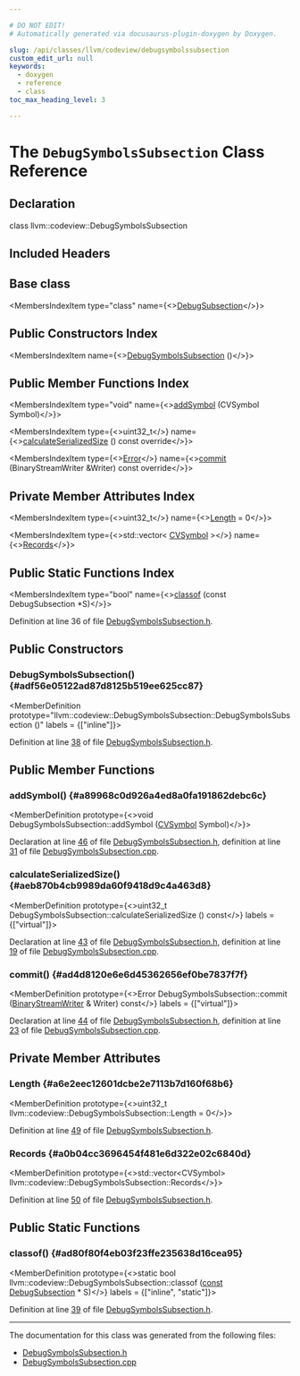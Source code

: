 ```yaml
---

# DO NOT EDIT!
# Automatically generated via docusaurus-plugin-doxygen by Doxygen.

slug: /api/classes/llvm/codeview/debugsymbolssubsection
custom_edit_url: null
keywords:
  - doxygen
  - reference
  - class
toc_max_heading_level: 3

---
```





# The `DebugSymbolsSubsection` Class Reference

<DoxygenPage pluginConfig={pluginConfig}>



## Declaration

<CodeBlock>class llvm::codeview::DebugSymbolsSubsection</CodeBlock>

## Included Headers

<IncludesList>
<IncludesListItem
  filePath="llvm/DebugInfo/CodeView/DebugSymbolsSubsection.h"
  permalink="/docs/api/files/include/include/llvm/include/llvm/debuginfo/include/llvm/debuginfo/codeview/debugsymbolssubsection-h"
  isLocal="true" />
</IncludesList>

## Base class

<MembersIndex>

<MembersIndexItem
  type="class"
  name={<><a href="/docs/api/classes/llvm/codeview/debugsubsection">DebugSubsection</a></>}>
</MembersIndexItem>

</MembersIndex>

## Public Constructors Index

<MembersIndex>

<MembersIndexItem
  name={<><a href="#adf56e05122ad87d8125b519ee625cc87">DebugSymbolsSubsection</a> ()</>}>
</MembersIndexItem>

</MembersIndex>

## Public Member Functions Index

<MembersIndex>

<MembersIndexItem
  type="void"
  name={<><a href="#a89968c0d926a4ed8a0fa191862debc6c">addSymbol</a> (CVSymbol Symbol)</>}>
</MembersIndexItem>

<MembersIndexItem
  type={<>uint32&#95;t</>}
  name={<><a href="#aeb870b4cb9989da60f9418d9c4a463d8">calculateSerializedSize</a> () const override</>}>
</MembersIndexItem>

<MembersIndexItem
  type={<><a href="/docs/api/classes/llvm/error">Error</a></>}
  name={<><a href="#ad4d8120e6e6d45362656ef0be7837f7f">commit</a> (BinaryStreamWriter &amp;Writer) const override</>}>
</MembersIndexItem>

</MembersIndex>

## Private Member Attributes Index

<MembersIndex>

<MembersIndexItem
  type={<>uint32&#95;t</>}
  name={<><a href="#a6e2eec12601dcbe2e7113b7d160f68b6">Length</a> = 0</>}>
</MembersIndexItem>

<MembersIndexItem
  type={<>std::vector&lt; <a href="/docs/api/namespaces/llvm/codeview/#a5cc6234b75e6212142e2a91d34af146f">CVSymbol</a> &gt;</>}
  name={<><a href="#a0b04cc3696454f481e6d322e02c6840d">Records</a></>}>
</MembersIndexItem>

</MembersIndex>

## Public Static Functions Index

<MembersIndex>

<MembersIndexItem
  type="bool"
  name={<><a href="#ad80f80f4eb03f23ffe235638d16cea95">classof</a> (const DebugSubsection &#42;S)</>}>
</MembersIndexItem>

</MembersIndex>


Definition at line 36 of file <a href="/docs/api/files/include/include/llvm/include/llvm/debuginfo/include/llvm/debuginfo/codeview/debugsymbolssubsection-h">DebugSymbolsSubsection.h</a>.

<SectionDefinition>

## Public Constructors

### DebugSymbolsSubsection() {#adf56e05122ad87d8125b519ee625cc87}

<MemberDefinition
  prototype="llvm::codeview::DebugSymbolsSubsection::DebugSymbolsSubsection ()"
  labels = {["inline"]}>

Definition at line <a href="/docs/api/files/include/include/llvm/include/llvm/debuginfo/include/llvm/debuginfo/codeview/debugsymbolssubsection-h/#l00038">38</a> of file <a href="/docs/api/files/include/include/llvm/include/llvm/debuginfo/include/llvm/debuginfo/codeview/debugsymbolssubsection-h">DebugSymbolsSubsection.h</a>.
</MemberDefinition>

</SectionDefinition>

<SectionDefinition>

## Public Member Functions

### addSymbol() {#a89968c0d926a4ed8a0fa191862debc6c}

<MemberDefinition
  prototype={<>void DebugSymbolsSubsection::addSymbol (<a href="/docs/api/namespaces/llvm/codeview/#a5cc6234b75e6212142e2a91d34af146f">CVSymbol</a> Symbol)</>}>

Declaration at line <a href="/docs/api/files/include/include/llvm/include/llvm/debuginfo/include/llvm/debuginfo/codeview/debugsymbolssubsection-h/#l00046">46</a> of file <a href="/docs/api/files/include/include/llvm/include/llvm/debuginfo/include/llvm/debuginfo/codeview/debugsymbolssubsection-h">DebugSymbolsSubsection.h</a>, definition at line <a href="/docs/api/files/lib/lib/debuginfo/lib/debuginfo/codeview/debugsymbolssubsection-cpp/#l00031">31</a> of file <a href="/docs/api/files/lib/lib/debuginfo/lib/debuginfo/codeview/debugsymbolssubsection-cpp">DebugSymbolsSubsection.cpp</a>.
</MemberDefinition>

### calculateSerializedSize() {#aeb870b4cb9989da60f9418d9c4a463d8}

<MemberDefinition
  prototype={<>uint32&#95;t DebugSymbolsSubsection::calculateSerializedSize () const</>}
  labels = {["virtual"]}>

Declaration at line <a href="/docs/api/files/include/include/llvm/include/llvm/debuginfo/include/llvm/debuginfo/codeview/debugsymbolssubsection-h/#l00043">43</a> of file <a href="/docs/api/files/include/include/llvm/include/llvm/debuginfo/include/llvm/debuginfo/codeview/debugsymbolssubsection-h">DebugSymbolsSubsection.h</a>, definition at line <a href="/docs/api/files/lib/lib/debuginfo/lib/debuginfo/codeview/debugsymbolssubsection-cpp/#l00019">19</a> of file <a href="/docs/api/files/lib/lib/debuginfo/lib/debuginfo/codeview/debugsymbolssubsection-cpp">DebugSymbolsSubsection.cpp</a>.
</MemberDefinition>

### commit() {#ad4d8120e6e6d45362656ef0be7837f7f}

<MemberDefinition
  prototype={<>Error DebugSymbolsSubsection::commit (<a href="/docs/api/classes/llvm/binarystreamwriter">BinaryStreamWriter</a> &amp; Writer) const</>}
  labels = {["virtual"]}>

Declaration at line <a href="/docs/api/files/include/include/llvm/include/llvm/debuginfo/include/llvm/debuginfo/codeview/debugsymbolssubsection-h/#l00044">44</a> of file <a href="/docs/api/files/include/include/llvm/include/llvm/debuginfo/include/llvm/debuginfo/codeview/debugsymbolssubsection-h">DebugSymbolsSubsection.h</a>, definition at line <a href="/docs/api/files/lib/lib/debuginfo/lib/debuginfo/codeview/debugsymbolssubsection-cpp/#l00023">23</a> of file <a href="/docs/api/files/lib/lib/debuginfo/lib/debuginfo/codeview/debugsymbolssubsection-cpp">DebugSymbolsSubsection.cpp</a>.
</MemberDefinition>

</SectionDefinition>

<SectionDefinition>

## Private Member Attributes

### Length {#a6e2eec12601dcbe2e7113b7d160f68b6}

<MemberDefinition
  prototype={<>uint32&#95;t llvm::codeview::DebugSymbolsSubsection::Length = 0</>}>

Definition at line <a href="/docs/api/files/include/include/llvm/include/llvm/debuginfo/include/llvm/debuginfo/codeview/debugsymbolssubsection-h/#l00049">49</a> of file <a href="/docs/api/files/include/include/llvm/include/llvm/debuginfo/include/llvm/debuginfo/codeview/debugsymbolssubsection-h">DebugSymbolsSubsection.h</a>.
</MemberDefinition>

### Records {#a0b04cc3696454f481e6d322e02c6840d}

<MemberDefinition
  prototype={<>std::vector&lt;CVSymbol&gt; llvm::codeview::DebugSymbolsSubsection::Records</>}>

Definition at line <a href="/docs/api/files/include/include/llvm/include/llvm/debuginfo/include/llvm/debuginfo/codeview/debugsymbolssubsection-h/#l00050">50</a> of file <a href="/docs/api/files/include/include/llvm/include/llvm/debuginfo/include/llvm/debuginfo/codeview/debugsymbolssubsection-h">DebugSymbolsSubsection.h</a>.
</MemberDefinition>

</SectionDefinition>

<SectionDefinition>

## Public Static Functions

### classof() {#ad80f80f4eb03f23ffe235638d16cea95}

<MemberDefinition
  prototype={<>static bool llvm::codeview::DebugSymbolsSubsection::classof (<a href="/docs/api/files/lib/lib/target/lib/target/aarch64/aarch64promoteconstant-cpp/#a90f8350fecae261c25be85d38b451bff">const</a> <a href="/docs/api/classes/llvm/codeview/debugsubsection">DebugSubsection</a> &#42; S)</>}
  labels = {["inline", "static"]}>

Definition at line <a href="/docs/api/files/include/include/llvm/include/llvm/debuginfo/include/llvm/debuginfo/codeview/debugsymbolssubsection-h/#l00039">39</a> of file <a href="/docs/api/files/include/include/llvm/include/llvm/debuginfo/include/llvm/debuginfo/codeview/debugsymbolssubsection-h">DebugSymbolsSubsection.h</a>.
</MemberDefinition>

</SectionDefinition>

<hr/>

The documentation for this class was generated from the following files:

<ul>
<li><a href="/docs/api/files/include/include/llvm/include/llvm/debuginfo/include/llvm/debuginfo/codeview/debugsymbolssubsection-h">DebugSymbolsSubsection.h</a></li>
<li><a href="/docs/api/files/lib/lib/debuginfo/lib/debuginfo/codeview/debugsymbolssubsection-cpp">DebugSymbolsSubsection.cpp</a></li>
</ul>

</DoxygenPage>
